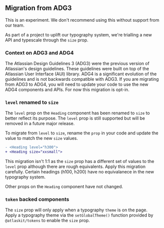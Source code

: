 
## Migration from ADG3

This is an experiment. We don't recommend using this without support from our team.

As part of a project to uplift our typography system, we're trialling a new API and typescale through the `size` prop.

<Example Component={HeadingMigration} packageName="@atlaskit/heading" />

### Context on ADG3 and ADG4

The Atlassian Design Guidelines 3 (ADG3) were the previous version of Atlassian's design guidelines.
These guidelines were built on top of the Atlassian User Interface (AUI) library.
ADG4 is a significant evolution of the guidelines and is not backwards compatible with ADG3.
If you are migrating from ADG3 to ADG4, you will need to update your code to use the new ADG4 components and APIs.
For now this migration is opt-in.

### `level` renamed to `size`

The `level` prop on the `Heading` component has been renamed to `size` to better reflect its purpose.
The `level` prop is still supported but will be removed in a future major release.

To migrate from `level` to `size`, rename the `prop` in your code and update the value to match the new `size` values.

```diff
- <Heading level="h300">
+ <Heading size="xxsmall">
```

This migration isn't 1:1 as the `size` prop has a different set of values to the `level` prop although there are
rough equivalents. Apply this migration carefully. Certain headings (h100, h200) have no equivalanece in the new typography system.

Other props on the `Heading` component have not changed.

### `token` backed components

The `size` prop will only apply when a typography `theme` is on the page. Apply a typography theme via
the `setGlobalTheme()` function provided by `@atlaskit/tokens` to enable the `size` prop.
